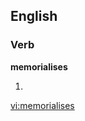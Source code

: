 ==English==

===Verb===
'''memorialises'''

# {{British}} {{third-person singular of|[[memorialise]]}}

[[vi:memorialises]]